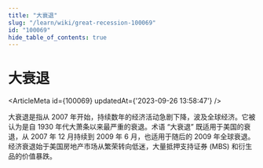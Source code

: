 ```yaml
---
title: "大衰退"
slug: "/learn/wiki/great-recession-100069"
id: "100069"
hide_table_of_contents: true
---
```



# 大衰退

<ArticleMeta id={100069} updatedAt={'2023-09-26 13:58:47'} />
<div className='border-solid border-b border-t-0 my-4 border-[var(--ifm-color-gray-300)]' />

大衰退是指从 2007 年开始，持续数年的经济活动急剧下降，波及全球经济。它被认为是自 1930 年代大萧条以来最严重的衰退。术语 “大衰退” 既适用于美国的衰退，从 2007 年 12 月持续到 2009 年 6 月，也适用于随后的 2009 年全球衰退。经济衰退始于美国房地产市场从繁荣转向低迷，大量抵押支持证券 (MBS) 和衍生品的价值暴跌。
